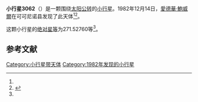 {{Infobox planet
| bgcolour = #FFFFC0
| name = 3062 Wren
| symbol = 
| image = 
| caption = 
| discovery = yes
| discovery_ref = 
| discoverer = [[愛德華·鮑威爾|愛德華·鮑威爾]]
| discovery_site = [[可可尼诺县|可可尼诺县]] 
| discovered = 1982年12月14日
| designations = yes
| mp_name = 
| named_after = 
| alt_names = 1982 XC/ 1942 EF1 / 1950 TQ2 / 1953 GG1 / 1955 RP1 / 1959 LJ / 1981 NP1
| mp_category = [[主带小行星|主带小行星]]
| orbit_ref = <ref name="a">[http://ssd.jpl.nasa.gov/sbdb.cgi?sstr=3062 3062 Wren] {{Wayback|url=http://ssd.jpl.nasa.gov/sbdb.cgi?sstr=3062 |date=20200917211237 }}，小行星數據庫瀏覽器（JPL Small-Body Database Browser）－[[美国国家航空航天局|美国国家航空航天局]]喷气推进实验室</ref>
| epoch = 2456400.5 (2013年4月18日更新)
| aphelion = {{convert|3.3507045|AU|km|3|abbr=on|lk=out}}
| perihelion = {{convert|2.6870975|AU|km|3|abbr=on}}
| semimajor = {{convert|3.0189010|AU|km|3|abbr=on}}
| eccentricity = 0.1099087
| period = 1915.895182 [[日|日]]<br />5.25[[儒略年|儒略年]]
| avg_speed = 
| inclination = 11.33920
| asc_node = 110.36752
| mean_anomaly = 
| arg_peri = 271.52760
| satellites = 
| physical_characteristics = yes
| dimensions = 
| mass = 
| density = 
| surface_grav = 
| escape_velocity = 
| sidereal_day = 
| axial_tilt = 
| pole_ecliptic_lat = 
| pole_ecliptic_lon = 
| albedo = 
| temperatures= 
| temp_name1 = 
| mean_temp_1 = 
| max_temp_1 = 
| temp_name2 = 
| max_temp_2 = 
| spectral_type = 
| abs_magnitude = 271.52760
}}

'''小行星3062'''（{{lang-en|3062 Wren}}）是一颗围绕[[太阳|太阳]][[公转|公转]]的[[小行星|小行星]]。1982年12月14日，[[愛德華·鮑威爾|愛德華·鮑威爾]]在可可尼诺县发现了此天体<ref name="a" /><ref>{{cite news|title=小行星列表|url=http://cfa-www.harvard.edu/iau/lists/NumberedMPs.txt|accessdate=2013-07-08|newspaper=哈佛大学|archive-date=2008-05-17|archive-url=https://web.archive.org/web/20080517010638/http://cfa-www.harvard.edu/iau/lists/NumberedMPs.txt|dead-url=no}}</ref>。

这颗小行星的[[绝对星等|绝对星等]]为271.52760等<ref name="a" />。

==参考文献==
{{reflist}}
{{Minor Planet Number|[[小行星3061|小行星3061]]|[[小行星3063|小行星3063]]}}

{{小天体}}

[[Category:小行星带天体|Category:小行星带天体]]
[[Category:1982年发现的小行星|Category:1982年发现的小行星]]

{{asteroid-stub}}